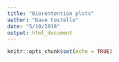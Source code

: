 ```yaml
---
title: "Biorentention plots"
author: "Dave Costello"
date: "5/10/2018"
output: html_document
---
```


```r
knitr::opts_chunk$set(echo = TRUE)
```


